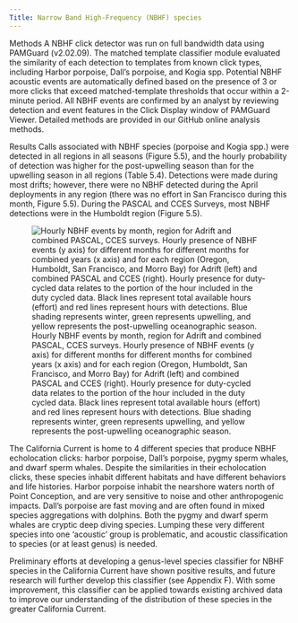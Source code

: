 ```yaml
---
Title: Narrow Band High-Frequency (NBHF) species
---
```


Methods A NBHF click detector was run on full bandwidth data using PAMGuard (v2.02.09). The matched template classifier module evaluated the similarity of each detection to templates from known click types, including Harbor porpoise, Dall's porpoise, and Kogia spp. Potential NBHF acoustic events are automatically defined based on the presence of 3 or more clicks that exceed matched-template thresholds that occur within a 2-minute period. All NBHF events are confirmed by an analyst by reviewing detection and event features in the Click Display window of PAMGuard Viewer. Detailed methods are provided in our GitHub online analysis methods.

Results Calls associated with NBHF species (porpoise and Kogia spp.) were detected in all regions in all seasons (Figure 5.5), and the hourly probability of detection was higher for the post-upwelling season than for the upwelling season in all regions (Table 5.4). Detections were made during most drifts; however, there were no NBHF detected during the April deployments in any region (there was no effort in San Francisco during this month, Figure 5.5). During the PASCAL and CCES Surveys, most NBHF detections were in the Humboldt region (Figure 5.5).

![Hourly NBHF events by month, region for Adrift and combined PASCAL, CCES surveys. Hourly presence of NBHF events (y axis) for different months for different months for combined years (x axis) and for each region (Oregon, Humboldt, San Francisco, and Morro Bay) for Adrift (left) and combined PASCAL and CCES (right). Hourly presence for duty-cycled data relates to the portion of the hour included in the duty cycled data. Black lines represent total available hours (effort) and red lines represent hours with detections. Blue shading represents winter, green represents upwelling, and yellow represents the post-upwelling oceanographic season.](/figs/AdPC_nbhf_HourlyPresence.png){#fig-AdPC_nbhf_HourlyPresence fig-alt="Hourly presence of narrow band high frequency (NBHF) species detected during the Adrift study (left graph) and the combined PASCAL/CCES surveys (right graph). Detections in Oregon are shown in the top graphs, then Humboldt, San Francisco, and Morro Bay at the bottom. The number of hours is provided on the x-axis, and the date on the y-axis, with seasons shaded in blue for winter, green for upwelling, and yellow for the post-upwelling season. Effort is outlined with a black line, and hours of effort with detections are highlighted in red. Detection of NBHF varied by drift for Adrift surveys, and detections during PASCAL/CCES were greater in Humboldt and San Francisco."}

The California Current is home to 4 different species that produce NBHF echolocation clicks: harbor porpoise, Dall’s porpoise, pygmy sperm whales, and dwarf sperm whales. Despite the similarities in their echolocation clicks, these species inhabit different habitats and have different behaviors and life histories. Harbor porpoise inhabit the nearshore waters north of Point Conception, and are very sensitive to noise and other anthropogenic impacts. Dall’s porpoise are fast moving and are often found in mixed species aggregations with dolphins. Both the pygmy and dwarf sperm whales are cryptic deep diving species. Lumping these very different species into one ‘acoustic’ group is problematic, and acoustic classification to species (or at least genus) is needed.

Preliminary efforts at developing a genus-level species classifier for NBHF species in the California Current have shown positive results, and future research will further develop this classifier (see Appendix F). With some improvement, this classifier can be applied towards existing archived data to improve our understanding of the distribution of these species in the greater California Current.
